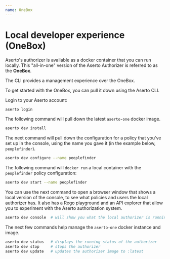 ```yaml
---
name: OneBox
---
```


# Local developer experience (OneBox)

Aserto's authorizer is available as a docker container that you can run locally. 
This "all-in-one" version of the Aserto Authorizer is referred to as the **OneBox**.

The CLI provides a management experience over the OneBox.

To get started with the OneBox, you can pull it down using the Aserto CLI.

Login to your Aserto account:
```bash
aserto login
```

The following command will pull down the latest `aserto-one` docker image.

```bash
aserto dev install  
```

The next command will pull down the configuration for a policy that you've set up in the console, using 
the name you gave it (in the example below, `peoplefinder`).

```bash
aserto dev configure --name peoplefinder 
```

The following command will `docker run` a local container with the `peoplefinder` policy configuration:

```bash
aserto dev start --name peoplefinder 
```

You can use the next command to open a browser window that shows a local version of the console, to 
see what policies and users the local authorizer has. It also has a Rego playground and an API explorer 
that allow you to experiment with the Aserto authorization system.

```bash
aserto dev console  # will show you what the local authorizer is running
```

The next few commands help manage the `aserto-one` docker instance and image.

```bash
aserto dev status   # displays the running status of the authorizer
aserto dev stop     # stops the authorizer
aserto dev update   # updates the authorizer image to :latest
```
